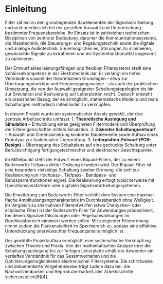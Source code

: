 # Einleitung

Filter zählen zu den grundlegenden Bauelementen der Signalverarbeitung und sind unerlässlich bei der gezielten Auswahl und Unterdrückung bestimmter Frequenzbereiche. Ihr Einsatz ist in zahlreichen technischen Disziplinen von zentraler Bedeutung, darunter die Kommunikationssysteme, die Messtechnik, die Steuerungs- und Regelungstechnik sowie die digitale und analoge Audiotechnik. Sie ermöglichen es, Störungen zu minimieren, gewünschte Signale zu extrahieren und die Systemfunktionalität insgesamt zu optimieren.

Der Entwurf eines leistungsfähigen und flexiblen Filtersystems stellt eine Schlüsselkompetenz in der Elektrotechnik dar. Er verlangt ein tiefes Verständnis sowohl der theoretischen Grundlagen – etwa zur Übertragungsfunktion und Frequenzganganalyse – als auch der praktischen Umsetzung, die von der Auswahl geeigneter Schaltungstopologien bis hin zur Simulation und Realisierung auf Leiterplatten reicht. Dadurch entsteht ein praxisnaher Bezug, der es ermöglicht, mathematische Modelle und reale Schaltungen methodisch miteinander zu verknüpfen.

In diesem Projekt wurde ein systematischer Ansatz gewählt, der drei zentrale Arbeitsschritte umfasst:
1. **Theoretische Auslegung und Simulation** – Entwicklung eines geeigneten Filtermodells und Überprüfung der Filtereigenschaften mittels Simulation.
2. **Diskreter Schaltungsentwurf** – Auswahl und Dimensionierung konkreter Bauelemente sowie Aufbau eines Prototyps zur funktionalen Überprüfung.
3. **Leiterplatten-Entwurf (PCB-Design)** – Übertragung des Schaltplans auf eine gedruckte Schaltung unter Berücksichtigung fertigungstechnischer und elektrischer Gesichtspunkte.

Im Mittelpunkt steht der Entwurf eines Biquad-Filters, der zu einem Butterworth-Tiefpass dritter Ordnung erweitert wird. Der Biquad-Filter ist eine besonders vielseitige Schaltung zweiter Ordnung, die sich zur Realisierung von Hochpass-, Tiefpass-, Bandpass- und Bandsperrenfunktionen eignet. Die Realisierung erfolgt typischerweise mit Operationsverstärkern oder digitalen Signalverarbeitungssystemen.

Die Erweiterung zum Butterworth-Filter verleiht dem System eine maximal flache Amplitudengangcharakteristik im Durchlassbereich ohne Welligkeit. Im Vergleich zu alternativen Filterentwürfen (etwa Chebyshev- oder elliptische Filter) ist der Butterworth-Filter für Anwendungen prädestiniert, bei denen Signalverfälschungen oder Pegelschwankungen im Durchlassbereich minimiert werden sollen. Mit steigender Filterordnung nimmt zudem die Flankensteilheit im Sperrbereich zu, sodass eine effektive Unterdrückung unerwünschter Frequenzanteile möglich ist.

Der gewählte Projektaufbau ermöglicht eine systematische Verknüpfung zwischen Theorie und Praxis. Von der mathematischen Analyse über die Schaltungsauslegung bis zur fertigen Leiterplatte erhält der Anwender ein vertieftes Verständnis für das Gesamtverhalten und die Optimierungsmöglichkeiten elektronischer Filtersysteme. Die schrittweise und dokumentierte Vorgehensweise trägt zudem dazu bei, die Nachvollziehbarkeit und Reproduzierbarkeit aller Arbeitsschritte sicherzustellen[6][4].

